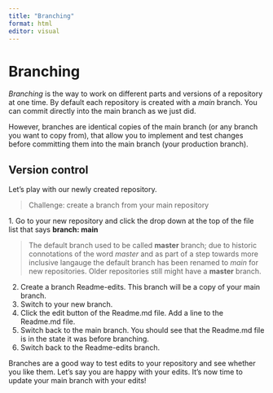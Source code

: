 ```yaml
---
title: "Branching"
format: html
editor: visual
---
```


# Branching

*Branching* is the way to work on different parts and versions of a repository at one time. By default each repository is created with a *main* branch. You can commit directly into the main branch as we just did.

However, branches are identical copies of the main branch (or any branch you want to copy from), that allow you to implement and test changes before committing them into the main branch (your production branch).

## Version control

Let's play with our newly created repository.

> Challenge: create a branch from your main repository

1\. Go to your new repository and click the drop down at the top of the file list that says **branch: main**

> The default branch used to be called **master** branch; due to historic connotations of the word *master* and as part of a step towards more inclusive langauge the default branch has been renamed to *main* for new repositories. Older repositories still might have a **master** branch.

2.  Create a branch Readme-edits. This branch will be a copy of your main branch.
3.  Switch to your new branch.
4.  Click the edit button of the Readme.md file. Add a line to the Readme.md file.
5.  Switch back to the main branch. You should see that the Readme.md file is in the state it was before branching.
6.  Switch back to the Readme-edits branch.

Branches are a good way to test edits to your repository and see whether you like them. Let's say you are happy with your edits. It's now time to update your main branch with your edits!
